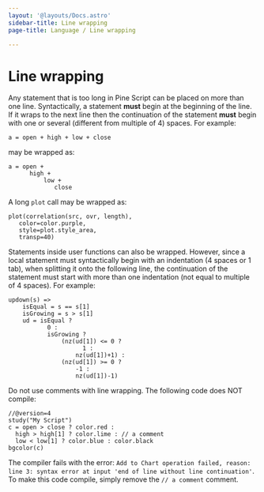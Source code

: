 ```yaml
---
layout: '@layouts/Docs.astro'
sidebar-title: Line wrapping
page-title: Language / Line wrapping

---
```

# Line wrapping

Any statement that is too long in Pine Script can be placed on more than
one line. Syntactically, a statement **must** begin at the beginning of
the line. If it wraps to the next line then the continuation of the
statement **must** begin with one or several (different from multiple of
4) spaces. For example:

    a = open + high + low + close

may be wrapped as:

``` pine
a = open +
      high +
          low +
             close
```

A long `plot` call may be wrapped as:

``` pine
plot(correlation(src, ovr, length),
   color=color.purple,
   style=plot.style_area,
   transp=40)
```

Statements inside user functions can also be wrapped. However, since a
local statement must syntactically begin with an indentation (4 spaces
or 1 tab), when splitting it onto the following line, the continuation
of the statement must start with more than one indentation (not equal to
multiple of 4 spaces). For example:

``` pine
updown(s) =>
    isEqual = s == s[1]
    isGrowing = s > s[1]
    ud = isEqual ?
           0 :
           isGrowing ?
               (nz(ud[1]) <= 0 ?
                     1 :
                   nz(ud[1])+1) :
               (nz(ud[1]) >= 0 ?
                   -1 :
                   nz(ud[1])-1)
```

Do not use comments with line wrapping. The following code does NOT
compile:

    //@version=4
    study("My Script")
    c = open > close ? color.red :
      high > high[1] ? color.lime : // a comment
      low < low[1] ? color.blue : color.black
    bgcolor(c)

The compiler fails with the error:
`Add to Chart operation failed, reason: line 3: syntax error at input 'end of line without line continuation'`.
To make this code compile, simply remove the `// a comment` comment.
